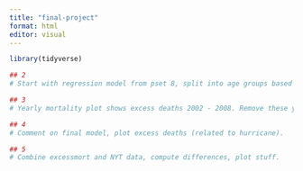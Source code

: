 ```yaml
---
title: "final-project"
format: html
editor: visual
---
```


```r
library(tidyverse)
```

```r
## 2
# Start with regression model from pset 8, split into age groups based comparable trends. Fit these models and use it to predict mortality.

## 3
# Yearly mortality plot shows excess deaths 2002 - 2008. Remove these years, refit models, and compare predictions. Also, explore weekly effect by splitting by week, refit these models, and compare predictions.

## 4
# Comment on final model, plot excess deaths (related to hurricane).

## 5
# Combine excessmort and NYT data, compute differences, plot stuff.
```
